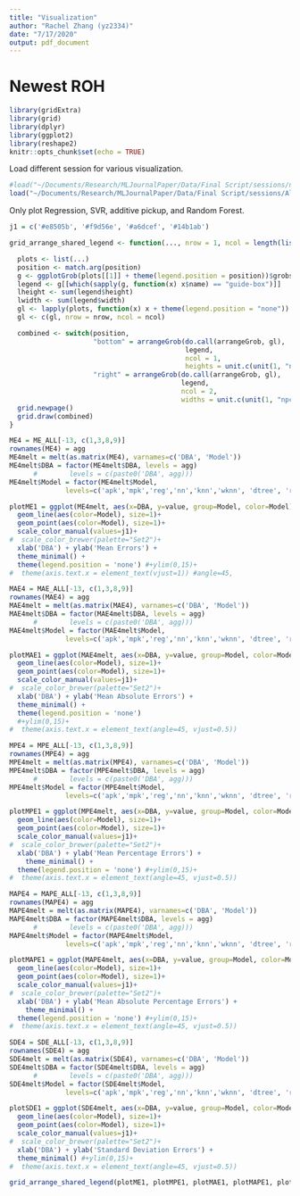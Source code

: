 ```yaml
---
title: "Visualization"
author: "Rachel Zhang (yz2334)"
date: "7/17/2020"
output: pdf_document
---
```


# Newest ROH

```r
library(gridExtra)
library(grid)
library(dplyr)
library(ggplot2)
library(reshape2)
knitr::opts_chunk$set(echo = TRUE)
```

Load different session for various visualization. 

```r
#load("~/Documents/Research/MLJournalPaper/Data/Final Script/sessions/newestROH.RData")
load("~/Documents/Research/MLJournalPaper/Data/Final Script/sessions/Allcurve.RData")
```

Only plot Regression, SVR, additive pickup, and Random Forest. 

```r
j1 = c('#e8505b', '#f9d56e', '#a6dcef', '#14b1ab')
```

```r

grid_arrange_shared_legend <- function(..., nrow = 1, ncol = length(list(...)), position = c("bottom", "right")) {

  plots <- list(...)
  position <- match.arg(position)
  g <- ggplotGrob(plots[[1]] + theme(legend.position = position))$grobs
  legend <- g[[which(sapply(g, function(x) x$name) == "guide-box")]]
  lheight <- sum(legend$height)
  lwidth <- sum(legend$width)
  gl <- lapply(plots, function(x) x + theme(legend.position = "none"))
  gl <- c(gl, nrow = nrow, ncol = ncol)

  combined <- switch(position,
                     "bottom" = arrangeGrob(do.call(arrangeGrob, gl),
                                            legend,
                                            ncol = 1,
                                            heights = unit.c(unit(1, "npc") - lheight, lheight)),
                     "right" = arrangeGrob(do.call(arrangeGrob, gl),
                                           legend,
                                           ncol = 2,
                                           widths = unit.c(unit(1, "npc") - lwidth, lwidth)))
  grid.newpage()
  grid.draw(combined)
}
```


```r
ME4 = ME_ALL[-13, c(1,3,8,9)]
rownames(ME4) = agg
ME4melt = melt(as.matrix(ME4), varnames=c('DBA', 'Model'))
ME4melt$DBA = factor(ME4melt$DBA, levels = agg)
      #        levels = c(paste0('DBA', agg)))
ME4melt$Model = factor(ME4melt$Model,
              levels=c('apk','mpk','reg','nn','knn','wknn', 'dtree', 'rf','svr'))
```

```r
plotME1 = ggplot(ME4melt, aes(x=DBA, y=value, group=Model, color=Model)) +
  geom_line(aes(color=Model), size=1)+
  geom_point(aes(color=Model), size=1)+
  scale_color_manual(values=j1)+
#  scale_color_brewer(palette="Set2")+
  xlab('DBA') + ylab('Mean Errors') +
  theme_minimal() +
  theme(legend.position = 'none') #+ylim(0,15)+
#  theme(axis.text.x = element_text(vjust=1)) #angle=45, 
```

```r
MAE4 = MAE_ALL[-13, c(1,3,8,9)]
rownames(MAE4) = agg
MAE4melt = melt(as.matrix(MAE4), varnames=c('DBA', 'Model'))
MAE4melt$DBA = factor(MAE4melt$DBA, levels = agg)
      #        levels = c(paste0('DBA', agg)))
MAE4melt$Model = factor(MAE4melt$Model,
              levels=c('apk','mpk','reg','nn','knn','wknn', 'dtree', 'rf','svr'))
```

```r
plotMAE1 = ggplot(MAE4melt, aes(x=DBA, y=value, group=Model, color=Model)) +
  geom_line(aes(color=Model), size=1)+
  geom_point(aes(color=Model), size=1)+
  scale_color_manual(values=j1)+
#  scale_color_brewer(palette="Set2")+
  xlab('DBA') + ylab('Mean Absolute Errors') +
  theme_minimal() +
  theme(legend.position = 'none')
  #+ylim(0,15)+
#  theme(axis.text.x = element_text(angle=45, vjust=0.5))
```

```r
MPE4 = MPE_ALL[-13, c(1,3,8,9)]
rownames(MPE4) = agg
MPE4melt = melt(as.matrix(MPE4), varnames=c('DBA', 'Model'))
MPE4melt$DBA = factor(MPE4melt$DBA, levels = agg)
      #        levels = c(paste0('DBA', agg)))
MPE4melt$Model = factor(MPE4melt$Model,
              levels=c('apk','mpk','reg','nn','knn','wknn', 'dtree', 'rf','svr'))
```

```r
plotMPE1 = ggplot(MPE4melt, aes(x=DBA, y=value, group=Model, color=Model)) +
  geom_line(aes(color=Model), size=1)+
  geom_point(aes(color=Model), size=1)+
  scale_color_manual(values=j1)+
#  scale_color_brewer(palette="Set2")+
  xlab('DBA') + ylab('Mean Percentage Errors') +
    theme_minimal() +
  theme(legend.position = 'none') #+ylim(0,15)+
#  theme(axis.text.x = element_text(angle=45, vjust=0.5))
```

```r
MAPE4 = MAPE_ALL[-13, c(1,3,8,9)]
rownames(MAPE4) = agg
MAPE4melt = melt(as.matrix(MAPE4), varnames=c('DBA', 'Model'))
MAPE4melt$DBA = factor(MAPE4melt$DBA, levels = agg)
      #        levels = c(paste0('DBA', agg)))
MAPE4melt$Model = factor(MAPE4melt$Model,
              levels=c('apk','mpk','reg','nn','knn','wknn', 'dtree', 'rf','svr'))
```

```r
plotMAPE1 = ggplot(MAPE4melt, aes(x=DBA, y=value, group=Model, color=Model)) +
  geom_line(aes(color=Model), size=1)+
  geom_point(aes(color=Model), size=1)+
  scale_color_manual(values=j1)+
#  scale_color_brewer(palette="Set2")+
  xlab('DBA') + ylab('Mean Absolute Percentage Errors') +
    theme_minimal() +
  theme(legend.position = 'none') #+ylim(0,15)+
#  theme(axis.text.x = element_text(angle=45, vjust=0.5))
```

```r
SDE4 = SDE_ALL[-13, c(1,3,8,9)]
rownames(SDE4) = agg
SDE4melt = melt(as.matrix(SDE4), varnames=c('DBA', 'Model'))
SDE4melt$DBA = factor(SDE4melt$DBA, levels = agg)
      #        levels = c(paste0('DBA', agg)))
SDE4melt$Model = factor(SDE4melt$Model,
              levels=c('apk','mpk','reg','nn','knn','wknn', 'dtree', 'rf','svr'))
```

```r
plotSDE1 = ggplot(SDE4melt, aes(x=DBA, y=value, group=Model, color=Model)) +
  geom_line(aes(color=Model), size=1)+
  geom_point(aes(color=Model), size=1)+
  scale_color_manual(values=j1)+
#  scale_color_brewer(palette="Set2")+
  xlab('DBA') + ylab('Standard Deviation Errors') +
  theme_minimal() #+ylim(0,15)+
#  theme(axis.text.x = element_text(angle=45, vjust=0.5))
```

```r
grid_arrange_shared_legend(plotME1, plotMPE1, plotMAE1, plotMAPE1, plotSDE1, nrow=1)
```
